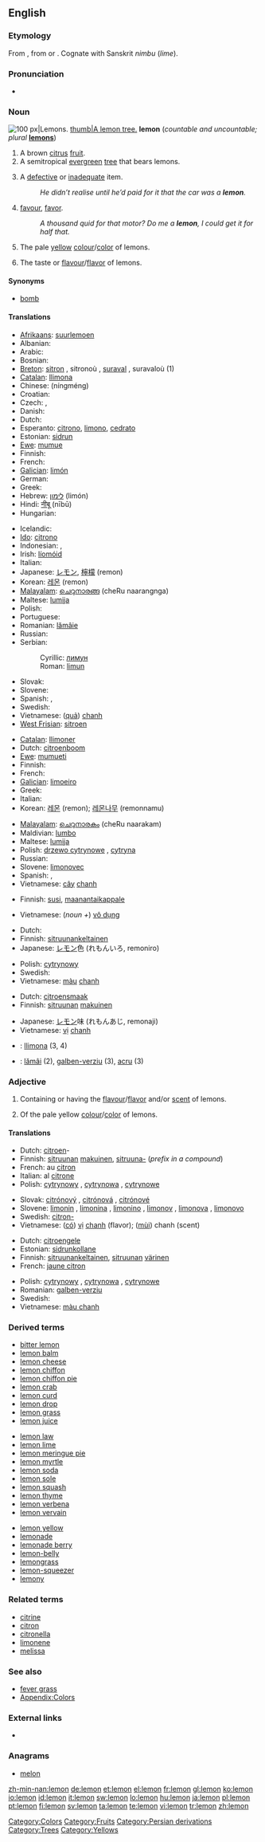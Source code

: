 ==English==

===Etymology===
From {{etyl|fro}} {{term|limon||citrus|lang=fro}}, from {{etyl|ar}} {{term|ليمون|tr=leymūn|sc=Arab|lang=ar}} or {{etyl|fa}} {{term|sc=fa-Arab|لیمون|tr=limun}}. Cognate with Sanskrit {{rfscript|Devanagari}} ''nimbu'' (''lime'').

===Pronunciation===
* {{IPA|/ˈlemən/}}
*: {{rhymes|ɛmən}}

===Noun===
[[Image:Lemon.jpg|thumb|right|100 px|Lemons.]]
[[image:Lemon tree Berkeley.JPG|thumb|A lemon tree.]]
'''lemon''' (''countable and uncountable; plural'' '''[[lemons]]''')

# A brown [[citrus]] [[fruit]].
# A semitropical [[evergreen]] [[tree]] that bears lemons.
# {{slang}} A [[defective]] or [[inadequate]] item.
#: ''He didn’t realise until he’d paid for it that the car was a '''lemon'''.''
# {{context|[[Cockney rhyming slang]]|shortened from “lemon flavour”}} [[favour]], [[favor]].
#: ''A thousand quid for that motor? Do me a '''lemon''', I could get it for half that.''
# {{uncountable|color}} The pale [[yellow]] [[colour]]/[[color]] of lemons.
#: {{color panel|lemon flesh|2=FADA5E}}
#: {{color panel|lemon rind|2=FDE910}}
# {{uncountable}} The taste or [[flavour]]/[[flavor]] of lemons.

====Synonyms====
* {{italbrac-colon|defective item}} [[bomb]]

====Translations====
{{trans-top|citrus fruit}}
* [[Afrikaans]]: [[suurlemoen]]
* Albanian: {{t-|sq|limon|m|xs=Albanian}}
* Arabic: {{t-|ar|ليمون|tr=leymún|sc=Arab|m}}
* Bosnian: {{t-|bs|limun|m}}
* [[Breton]]: [[sitron]] {{m}}, sitronoù {{p}}, [[suraval]] {{m}}, suravaloù {{p}} (1)
* [[Catalan]]: [[llimona]] {{f}}
* Chinese: {{zh-ts|檸檬|柠檬}} (níngméng)
* Croatian: {{t+|hr|limun|m}}
* Czech: {{t-|cs|citrón|m}}, {{t-|cs|citron}}
* Danish: {{t+|da|citron}}
* Dutch: {{t+|nl|citroen|f}}
* Esperanto: [[citrono]], [[limono]], [[cedrato]]
* Estonian: [[sidrun]]
* [[Ewe]]: [[mumue]] {{n}}
* Finnish: {{t+|fi|sitruuna}}
* French: {{t+|fr|citron|m}}
* [[Galician]]: [[limón]] {{m}}
* German: {{t|de|Zitrone|f}}
* Greek: {{t+|el|λεμόνι|n|tr=lemóni|sc=Grek}}
* Hebrew: [[לימון]] (limón) {{m}}
* Hindi: [[नीबू]] (nībū)
* Hungarian: {{t+|hu|citrom}}
{{trans-mid}}
* Icelandic: {{t+|is|sítróna|f}}
* [[Ido]]: [[citrono]]
* Indonesian: {{t+|id|jeruk nipis|xs=Indonesian}}, {{t+|id|limau|xs=Indonesian}}
* Irish: [[líomóid]] {{f}}
* Italian: {{t+|it|limone|m}}
* Japanese: [[レモン]], [[檸檬]] (remon)
* Korean: [[레몬]] (remon)
* [[Malayalam]]: [[ചെറുനാരങ്ങ]] (cheRu naarangnga)
* Maltese: [[lumija]] {{f}}
* Polish: {{t+|pl|cytryna|f}}
* Portuguese: {{t+|pt|limão|m}}
* Romanian: [[lămâie]] {{f}}
* Russian: {{t+|ru|лимон|tr=limón|m|sc=Cyrl}}
* Serbian:
*: Cyrillic: [[лимун]] {{m}}
*: Roman: [[limun]] {{m}}
* Slovak: {{t-|sk|citrón|m}}
* Slovene: {{t+|sl|limona|f}}
* Spanish: {{t+|es|limón|m}}, {{t-|es|citrón}}
* Swedish: {{t+|sv|citron|c}}
* Vietnamese: ([[quả]]) [[chanh]]
* [[West Frisian]]: [[sitroen]]
{{trans-bottom}}

{{trans-top|tree}}
* [[Catalan]]: [[llimoner]] {{m}}
* Dutch: [[citroenboom]]
* [[Ewe]]: [[mumueti]] {{n}}
* Finnish: {{t+|fi|sitruunapuu}}
* French: {{t+|fr|citronnier|m}}
* [[Galician]]: [[limoeiro]] {{m}}
* Greek: {{t+|el|λεμονιά|f|tr=lemoniá|sc=Grek}}
* Italian: {{t+|it|limone|m}}
* Korean: [[레몬]] (remon); [[레몬나무]] (remonnamu)
{{trans-mid}}
* [[Malayalam]]: [[ചെറുനാരകം]] (cheRu naarakam)
* Maldivian: [[lumbo]]
* Maltese: [[lumija]]
* Polish: [[drzewo cytrynowe]] {{f}}, [[cytryna]] {{f}}
* Russian: {{t+|ru|лимон|tr=limón|m|sc=Cyrl}}
* Slovene: [[limonovec]] {{m}}
* Spanish: {{t+|es|limonero|m}}, {{t+|es|limón|m}}<!--RAE-->
* Vietnamese: [[cây]] [[chanh]]
{{trans-bottom}}

{{trans-top|defective item}}
* Finnish: [[susi]], [[maanantaikappale]]
{{trans-mid}}
* Vietnamese: (''noun +'') [[vô dụng]]
{{trans-bottom}}

{{trans-top|colour/color}}
* Dutch: {{t+|nl|citroengeel}}
* Finnish: [[sitruunankeltainen]]
* Japanese: [[レモン]]色 (れもんいろ, remoniro)
{{trans-mid}}
* Polish: [[cytrynowy]] {{m}}
* Swedish: {{t-|sv|citrongul}}
* Vietnamese: [[màu]] [[chanh]]
{{trans-bottom}}

{{trans-top|taste}}
* Dutch: [[citroensmaak]]
* Finnish: [[sitruuna|sitruunan]] [[makuinen]]
{{trans-mid}}
* Japanese: [[レモン]]味 (れもんあじ, remonaji)
* Vietnamese: [[vị]] [[chanh]]
{{trans-bottom}}

{{checktrans}}
<!--Remove this section once all of the translations below have been moved into the tables above.-->

* {{ttbc|Catalan}}: [[llimona]] {{f}} (3, 4)
* {{ttbc|Romanian}}: [[lămâi]] {{m}} (2), [[galben-verziu]] (3), [[acru]] (3)

===Adjective===
{{en-adj|-}}

# Containing or having the [[flavour]]/[[flavor]] and/or [[scent]] of lemons.
# {{color}} Of the pale yellow [[colour]]/[[color]] of lemons.

====Translations====

{{trans-top|having the flavour/flavor and/or scent of lemons}}
* Dutch: [[citroen]]-
* Finnish: [[sitruuna|sitruunan]] [[makuinen]], [[sitruuna|sitruuna-]] (''prefix in a compound'')
* French: au [[citron]]
* Italian: al [[citrone]]
* Polish: [[cytrynowy]] {{m}}, [[cytrynowa]] {{f}}, [[cytrynowe]] {{n}}
{{trans-mid}}
* Slovak: [[citrónový]] {{m}}, [[citrónová]] {{f}}, [[citrónové]] {{n}}
* Slovene: [[limonin]] {{m}}, [[limonina]] {{f}}, [[limonino]] {{n}}, [[limonov]] {{m}}, [[limonova]] {{f}}, [[limonovo]] {{n}}
* Swedish: [[citron-]]
* Vietnamese: ([[có]]) [[vị]] [[chanh]] (flavor); ([[mùi]]) chanh (scent)
{{trans-bottom}}

{{trans-top|having the colour/color of lemons}}
* Dutch: [[citroengele]]
* Estonian: [[sidrunkollane]]
* Finnish: [[sitruunankeltainen]], [[sitruuna|sitruunan]] [[värinen]]
* French: [[jaune citron]]
{{trans-mid}}
* Polish: [[cytrynowy]] {{m}}, [[cytrynowa]] {{f}}, [[cytrynowe]] {{n}}
* Romanian: [[galben-verziu]]
* Swedish: {{t-|sv|citrongul}}
* Vietnamese: [[màu chanh]]
{{trans-bottom}}

===Derived terms===
{{top3}}
* [[bitter lemon]]
* [[lemon balm]]
* [[lemon cheese]]
* [[lemon chiffon]]
* [[lemon chiffon pie]]
* [[lemon crab]]
* [[lemon curd]]
* [[lemon drop]]
* [[lemon grass]]
* [[lemon juice]]
{{mid3}}
* [[lemon law]]
* [[lemon lime]]
* [[lemon meringue pie]]
* [[lemon myrtle]]
* [[lemon soda]]
* [[lemon sole]]
* [[lemon squash]]
* [[lemon thyme]]
* [[lemon verbena]]
* [[lemon vervain]]
{{mid3}}
* [[lemon yellow]]
* [[lemonade]]
* [[lemonade berry]]
* [[lemon-belly]]
* [[lemongrass]]
* [[lemon-squeezer]]
* [[lemony]]
{{bottom}}

===Related terms===
* [[citrine]]
* [[citron]]
* [[citronella]]
* [[limonene]]
* [[melissa]]

===See also===
* [[fever grass]]
* [[Appendix:Colours|Appendix:Colors]]

===External links===
* {{pedialite}}

===Anagrams===
* [[melon]]

[[Category:Colors]]
[[Category:Fruits]]
[[Category:Persian derivations]]
[[Category:Trees]]
[[Category:Yellows]]

[[zh-min-nan:lemon]]
[[de:lemon]]
[[et:lemon]]
[[el:lemon]]
[[fr:lemon]]
[[gl:lemon]]
[[ko:lemon]]
[[io:lemon]]
[[id:lemon]]
[[it:lemon]]
[[sw:lemon]]
[[lo:lemon]]
[[hu:lemon]]
[[ja:lemon]]
[[pl:lemon]]
[[pt:lemon]]
[[fi:lemon]]
[[sv:lemon]]
[[ta:lemon]]
[[te:lemon]]
[[vi:lemon]]
[[tr:lemon]]
[[zh:lemon]]